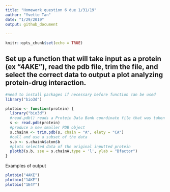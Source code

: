 ```yaml
---
title: "Homework question 6 due 1/31/19"
author: "Yvette Tan"
date: "1/29/2019"
output: github_document
  
---
```


```r
knitr::opts_chunk$set(echo = TRUE)
```

## Set up a function that will take input as a protein (ex "4AKE"), read the pdb file, trim the file, and select the correct data to output a plot analyzing protein-drug interaction.
```r
#need to install packages if necessary before function can be used
library("bio3d")
```


```r
plotbio <- function(protein) {
  library("bio3d")
  #read.pdb() reads a Protein Data Bank coordinate file that was taken as input to the function
  s <- read.pdb(protein)
  #produce a new smaller PDB object
  s.chainA <- trim.pdb(s, chain = "A", elety = "CA")
  #call and use a subset of the data 
  s.b <- s.chainA$atom$b
  #plots selected data of the original inputted protein
  plotb3(s.b, sse = s.chainA,type = 'l', ylab = "Bfactor")
}
```

Examples of output
```r
plotbio("4AKE")
plotbio("1AKE")
plotbio("1E4Y")
```

